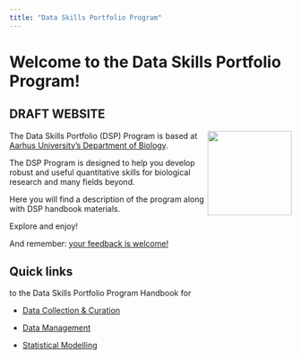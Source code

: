 ```yaml
---
title: "Data Skills Portfolio Program"
---
```


# Welcome to the Data Skills Portfolio Program! {.unnumbered}

## DRAFT WEBSITE ## 

<img src="./data_skills_logo_2.png" align="right" width="150"/>

The Data Skills Portfolio (DSP) Program is based at [Aarhus University's Department of Biology](https://bio.au.dk/en/).

The DSP Program is designed to help you develop robust and useful quantitative skills for biological research and many fields beyond.

Here you will find a description of the program along with DSP handbook materials.

Explore and enjoy!

And remember: [your feedback is welcome!](feedback.qmd)

## Quick links

to the Data Skills Portfolio Program Handbook for

- [Data Collection & Curation](handbookDCIntro.qmd)

- [Data Management](handbookDAIntro.qmd)

- [Statistical Modelling](handbookSMIntro.qmd)

